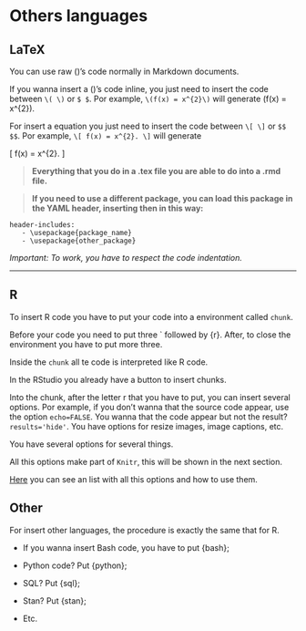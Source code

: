 # Others languages {-}

## LaTeX {-}

You can use raw \(\LaTeX\)'s code normally in Markdown documents.

If you wanna insert a \(\LaTeX\)'s code inline, you just need to insert the code
between `\( \)` or `$ $`. Por example, `\(f(x) = x^{2}\)` will generate
\(f(x) = x^{2}\).

For insert a equation you just need to insert the code between `\[ \]` or `$$ $$`.
Por example, `\[ f(x) = x^{2}. \]` will generate

\[ f(x) = x^{2}. \]

> **Everything that you do in a .tex file you are able to do into a .rmd file.**

> **If you need to use a different package, you can load this package in the YAML
     header, inserting then in this way:** 

```
header-includes:
   - \usepackage{package_name}
   - \usepackage{other_package}
```

*Important: To work, you have to respect the code indentation.*

***

## R {-}

To insert R code you have to put your code into a environment called `chunk`.

Before your code you need to put three ` followed by {r}. After, to close the
environment you have to put more three.

Inside the `chunk` all te code is interpreted like R code.

In the RStudio you already have a button to insert chunks. 

Into the chunk, after the letter r that you have to put, you can insert several
options. Por example, if you don't wanna that the source code appear, use the
option `echo=FALSE`. You wanna that the code appear but not the result?
`results='hide'`. You have options for resize images, image captions, etc.

You have several options for several things.

All this options make part of `Knitr`, this will be shown in the next section.

[Here](https://yihui.name/knitr/options/) you can see an list with all this options
and how to use them.

## Other {-}

For insert other languages, the procedure is exactly the same that for R.

* If you wanna insert Bash code, you have to put {bash};

* Python code? Put {python};

* SQL? Put {sql};

* Stan? Put {stan};

* Etc.